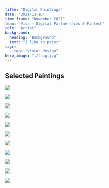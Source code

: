 ```yaml
---
title: "Digital Paintings"
date: "2021-11-10"
time_frame: "November 2021"
team: "Visa – Digital Partnerships & Fintech"
role: "Artist"
background:
  heading: "Background"
  text: "I like to paint"
tags:
  - tag: "visual design"
hero_image: "./frog.jpg"
---
```


<MdxLayout col="8" offset="2">

## Selected Paintings

![](./balloon.jpg)

![](./bluffs.jpg)

![](./bot.jpg)

![](./bridge.jpg)

![](./cliffs.jpg)

![](./horn.jpg)

![](./hut.png)

![](./mill.jpg)

![](./poly.jpg)

![](./swamp.jpg)

![](./swirl.jpg)

</MdxLayout>
